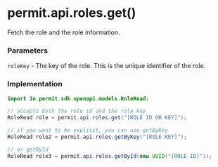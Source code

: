 # permit.api.roles.get()

Fetch the role and the role information.

### Parameters

`roleKey` - The key of the role. This is the unique identifier of the role.<br/>

### Implementation

```java
import io.permit.sdk.openapi.models.RoleRead;

// accepts both the role id and the role key
RoleRead role = permit.api.roles.get("[ROLE ID OR KEY]");

// if you want to be explicit, you can use getByKey
RoleRead role2 = permit.api.roles.getByKey("[ROLE KEY]");

// or getById
RoleRead role3 = permit.api.roles.getById(new UUID("[ROLE ID]"));
```